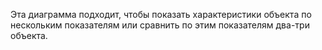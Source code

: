 
<RemadeInfo
  commponentName="Radar"
  apiUrl="https://g2plot.antv.vision/en/docs/api/plots/radar"
/>

Эта диаграмма подходит, чтобы показать характеристики объекта по нескольким показателям или сравнить по этим показателям два-три объекта.

